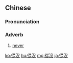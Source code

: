 {{also|从没}}
==Chinese==
{{zh-forms|s=从没}}

===Pronunciation===
{{zh-pron
|m=cóngméi
|c=cung4 mut6
|cat=adv
}}

===Adverb===
{{zh-adv}}

# [[never]]

[[ko:從沒]]
[[hu:從沒]]
[[mg:從沒]]
[[ja:從沒]]
